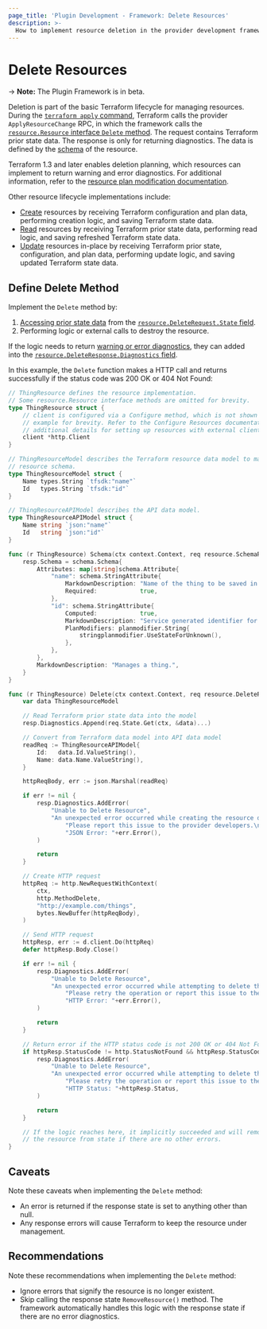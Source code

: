 ```yaml
---
page_title: 'Plugin Development - Framework: Delete Resources'
description: >-
  How to implement resource deletion in the provider development framework.
---
```


# Delete Resources

-> **Note:** The Plugin Framework is in beta.

Deletion is part of the basic Terraform lifecycle for managing resources. During the [`terraform apply` command](/cli/commands/apply), Terraform calls the provider `ApplyResourceChange` RPC, in which the framework calls the [`resource.Resource` interface `Delete` method](https://pkg.go.dev/github.com/hashicorp/terraform-plugin-framework/resource#Resource.Delete). The request contains Terraform prior state data. The response is only for returning diagnostics. The data is defined by the [schema](/plugin/framework/schemas) of the resource.

Terraform 1.3 and later enables deletion planning, which resources can implement to return warning and error diagnostics. For additional information, refer to the [resource plan modification documentation](/plugin/framework/resources/plan-modification#resource-destroy-plan-diagnostics).

Other resource lifecycle implementations include:

- [Create](/plugin/framework/resources/create) resources by receiving Terraform configuration and plan data, performing creation logic, and saving Terraform state data.
- [Read](/plugin/framework/resources/read) resources by receiving Terraform prior state data, performing read logic, and saving refreshed Terraform state data.
- [Update](/plugin/framework/resources/update) resources in-place by receiving Terraform prior state, configuration, and plan data, performing update logic, and saving updated Terraform state data.

## Define Delete Method

Implement the `Delete` method by:

1. [Accessing prior state data](/plugin/framework/accessing-values) from the [`resource.DeleteRequest.State` field](https://pkg.go.dev/github.com/hashicorp/terraform-plugin-framework/resource#DeleteRequest.State).
1. Performing logic or external calls to destroy the resource.

If the logic needs to return [warning or error diagnostics](/plugin/framework/diagnostics), they can added into the [`resource.DeleteResponse.Diagnostics` field](https://pkg.go.dev/github.com/hashicorp/terraform-plugin-framework/resource#DeleteResponse.Diagnostics).

In this example, the `Delete` function makes a HTTP call and returns successfully if the status code was 200 OK or 404 Not Found:

```go
// ThingResource defines the resource implementation.
// Some resource.Resource interface methods are omitted for brevity.
type ThingResource struct {
	// client is configured via a Configure method, which is not shown in this
	// example for brevity. Refer to the Configure Resources documentation for
	// additional details for setting up resources with external clients.
	client *http.Client
}

// ThingResourceModel describes the Terraform resource data model to match the
// resource schema.
type ThingResourceModel struct {
	Name types.String `tfsdk:"name"`
	Id   types.String `tfsdk:"id"`
}

// ThingResourceAPIModel describes the API data model.
type ThingResourceAPIModel struct {
	Name string `json:"name"`
	Id   string `json:"id"`
}

func (r ThingResource) Schema(ctx context.Context, req resource.SchemaRequest, resp *resource.SchemaResponse) {
	resp.Schema = schema.Schema{
		Attributes: map[string]schema.Attribute{
			"name": schema.StringAttribute{
				MarkdownDescription: "Name of the thing to be saved in the service.",
				Required:            true,
			},
			"id": schema.StringAttribute{
				Computed:            true,
				MarkdownDescription: "Service generated identifier for the thing.",
				PlanModifiers: planmodifier.String{
					stringplanmodifier.UseStateForUnknown(),
				},
			},
		},
		MarkdownDescription: "Manages a thing.",
	}
}

func (r ThingResource) Delete(ctx context.Context, req resource.DeleteRequest, resp *resource.DeleteResponse) {
	var data ThingResourceModel

	// Read Terraform prior state data into the model
	resp.Diagnostics.Append(req.State.Get(ctx, &data)...)

	// Convert from Terraform data model into API data model
	readReq := ThingResourceAPIModel{
		Id:   data.Id.ValueString(),
		Name: data.Name.ValueString(),
	}

	httpReqBody, err := json.Marshal(readReq)

	if err != nil {
		resp.Diagnostics.AddError(
			"Unable to Delete Resource",
			"An unexpected error occurred while creating the resource d request. "+
				"Please report this issue to the provider developers.\n\n"+
				"JSON Error: "+err.Error(),
		)

		return
	}

	// Create HTTP request
	httpReq := http.NewRequestWithContext(
		ctx,
		http.MethodDelete,
		"http://example.com/things",
		bytes.NewBuffer(httpReqBody),
	)

	// Send HTTP request
	httpResp, err := d.client.Do(httpReq)
	defer httpResp.Body.Close()

	if err != nil {
		resp.Diagnostics.AddError(
			"Unable to Delete Resource",
			"An unexpected error occurred while attempting to delete the resource. "+
				"Please retry the operation or report this issue to the provider developers.\n\n"+
				"HTTP Error: "+err.Error(),
		)

		return
	}

	// Return error if the HTTP status code is not 200 OK or 404 Not Found
	if httpResp.StatusCode != http.StatusNotFound && httpResp.StatusCode != http.StatusOK {
		resp.Diagnostics.AddError(
			"Unable to Delete Resource",
			"An unexpected error occurred while attempting to delete the resource. "+
				"Please retry the operation or report this issue to the provider developers.\n\n"+
				"HTTP Status: "+httpResp.Status,
		)

		return
	}

	// If the logic reaches here, it implicitly succeeded and will remove
	// the resource from state if there are no other errors.
}
```

## Caveats

Note these caveats when implementing the `Delete` method:

* An error is returned if the response state is set to anything other than null.
* Any response errors will cause Terraform to keep the resource under management.

## Recommendations

Note these recommendations when implementing the `Delete` method:

* Ignore errors that signify the resource is no longer existent.
* Skip calling the response state `RemoveResource()` method. The framework automatically handles this logic with the response state if there are no error diagnostics.
